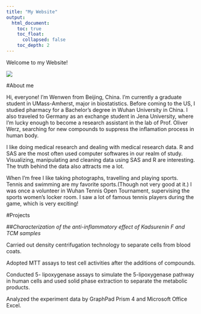 ---
title: "My Website"
output:
  html_document:
    toc: true
    toc_float:
      collapsed: false
    toc_depth: 2
---

Welcome to my Website!

![](https://github.com/evatan123/personal_site/blob/master/425.JPG?raw=true)

#About me

Hi, everyone! I'm Wenwen from Beijing, China. I'm currently a graduate student in UMass-Amherst, major in biostatistics. Before coming to the US, I studied pharmacy for a Bachelor's degree in Wuhan University in China. I also traveled to Germany as an exchange student in Jena University, where I'm lucky enough to become a research assistant in the lab of Prof. Oliver Werz, searching for new compounds to suppress the inflamation process in human body.

I like doing medical research and dealing with medical research data. R and SAS are the most often used computer softwares in our realm of study. Visualizing, manipulating and cleaning data using SAS and R are interesting. The truth behind the data also attracts me a lot.

When I'm free I like taking photographs, travelling and playing sports. Tennis and swimming are my favorite sports.(Though not very good at it.) I was once a volunteer in Wuhan Tennis Open Tournament, supervising the sports women's locker room. I saw a lot of famous tennis players during the game, which is very exciting!

#Projects

##*Characterization of the anti-inflammatory effect of Kadsurenin F and TCM samples*

Carried out density centrifugation technology to separate cells from blood coats.

Adopted MTT assays to test cell activities after the additions of compounds.

Conducted 5- lipoxygenase assays to simulate the 5-lipoxygenase pathway in human cells and used solid phase extraction to separate the metabolic products.

Analyzed the experiment data by GraphPad Prism 4 and Microsoft Office Excel.

